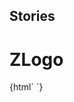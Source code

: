 
## Stories

<Meta
  title="Logo/ZLogo"
  component="z-logo"
/>

# ZLogo

<Preview>
  <Story name="z-logo">
    {html` <z-logo
      image-alt="${text("image alt", "logo")}"
      height="${number("height", 50)}"
      width="${number("width", 200)}"
      link="${text("link", "")}"
      target-blank=${boolean("target blank", false)}
      mobile-logo=${boolean("mobile logo", false)}
    ></z-logo>`}
  </Story>
</Preview>

<Props of="z-logo" />
